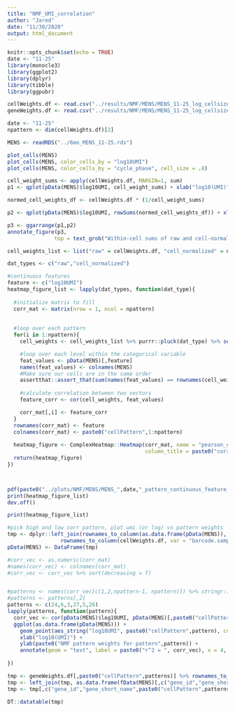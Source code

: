 ```yaml
---
title: "NMF_UMI_correlation"
author: "Jared"
date: "11/30/2020"
output: html_document
---
```


```r
knitr::opts_chunk$set(echo = TRUE)
date <- "11-25"
library(monocle3)
library(ggplot2)
library(dplyr)
library(tibble)
library(ggpubr)
```

```r
cellWeights.df <- read.csv("../results/NMF/MENS/MENS_11-25_log_cellsize_pattern_cell_weights.csv", row.names = 1)
geneWeights.df <- read.csv("../results/NMF/MENS/MENS_11-25_log_cellsize_pattern_gene_weights.csv", row.names = 1)

date <- "11-25"
npattern <- dim(cellWeights.df)[2]

MENS <- readRDS("../6mo_MENS_11-25.rds")
```


```r
plot_cells(MENS)
plot_cells(MENS, color_cells_by = "log10UMI")
plot_cells(MENS, color_cells_by = "cycle_phase", cell_size = .8)

cell_weight_sums <- apply(cellWeights.df, MARGIN=1, sum)
p1 <- qplot(pData(MENS)$log10UMI, cell_weight_sums) + xlab("log10(UMI)") + ylab("Sum of NMF pattern weights for each cell")

normed_cell_weights_df <- cellWeights.df * (1/cell_weight_sums)

p2 <- qplot(pData(MENS)$log10UMI, rowSums(normed_cell_weights_df)) + xlab("log10(UMI)") + ylab("Sum of normalized NMF pattern weights for each cell")

p3 <- ggarrange(p1,p2)
annotate_figure(p3,
               top = text_grob("Within-cell sums of raw and cell-normalized pattern weights", color = "black", size = 14))

cell_weights_list <- list("raw" = cellWeights.df, "cell_normalized" = normed_cell_weights_df)

```

```r
dat_types <- c("raw","cell_normalized")

#continuous features
feature <- c("log10UMI")
heatmap_figure_list <- lapply(dat_types, function(dat_type){
 
  #initialize matrix to fill
  corr_mat <- matrix(nrow = 1, ncol = npattern)
  
  
  #loop over each pattern
  for(i in 1:npattern){
    cell_weights <- cell_weights_list %>% purrr::pluck(dat_type) %>% select(paste0("cellPattern",i))

    #loop over each level within the categorical variable
    feat_values <- pData(MENS)[,feature]
    names(feat_values) <- colnames(MENS)
    #Make sure our cells are in the same order
    assertthat::assert_that(sum(names(feat_values) == rownames(cell_weights)) == length(feat_values))
      
    #calculate correlation between two vectors
    feature_corr <- cor(cell_weights, feat_values)

    corr_mat[,i] <- feature_corr
  }
  rownames(corr_mat) <- feature
  colnames(corr_mat) <- paste0("cellPattern",1:npattern)
  
  heatmap_figure <- ComplexHeatmap::Heatmap(corr_mat, name = "pearson_corr", 
                                            column_title = paste0("correlation between ",dat_type," pattern and ",feature))
  return(heatmap_figure)
})



pdf(paste0("../plots/NMF/MENS/MENS_",date,"_pattern_continuous_feature_correlation.pdf"), height= 8, width = 8)
print(heatmap_figure_list)
dev.off()

print(heatmap_figure_list)
```


```r
#pick high and low corr pattern, plot umi (or log) vs pattern weights
tmp <- dplyr::left_join(rownames_to_column(as.data.frame(pData(MENS)), var= "barcode.sample"),
                 rownames_to_column(cellWeights.df, var = "barcode.sample")) %>% column_to_rownames(var = "barcode.sample")
pData(MENS) <- DataFrame(tmp)

#corr_vec <- as.numeric(corr_mat)
#names(corr_vec) <- colnames(corr_mat)
#corr_vec <- corr_vec %>% sort(decreasing = T)


#patterns <- names(corr_vec[c(1,2,npattern-1, npattern)]) %>% stringr::str_split_fixed("cellPattern", 2)
#patterns <- patterns[,2]
patterns <- c(24,6,3,27,5,26)
lapply(patterns, function(pattern){
  corr_vec <- cor(pData(MENS)$log10UMI, pData(MENS)[,paste0("cellPattern",pattern)])
  ggplot(as.data.frame(pData(MENS))) +
    geom_point(aes_string("log10UMI", paste0("cellPattern",pattern), color= "clusters", alpha = .5)) +
    xlab("log10(UMI)") +
    ylab(paste0("NMF pattern weights for pattern",pattern)) +
    annotate(geom = "text", label = paste0("r^2 = ", corr_vec), x = 4, y = .04)
  
})

```

```r
tmp <- geneWeights.df[,paste0("cellPattern",patterns)] %>% rownames_to_column(var = "gene_id")
tmp <- left_join(tmp, as.data.frame(fData(MENS)[,c("gene_id","gene_short_name")]))
tmp <- tmp[,c("gene_id","gene_short_name",paste0("cellPattern",patterns))]

DT::datatable(tmp)


```
